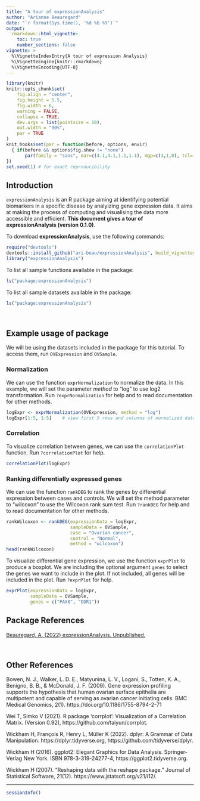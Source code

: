 ```yaml
---
title: "A tour of expressionAnalysis"
author: "Arianne Beauregard"
date: "`r format(Sys.time(), '%d %b %Y')`"
output: 
  rmarkdown::html_vignette:
    toc: true
    number_sections: false
vignette: >
  %\VignetteIndexEntry{A tour of expression Analysis}
  %\VignetteEngine{knitr::rmarkdown}
  %\VignetteEncoding{UTF-8}
---
```


```r
library(knitr)
knitr::opts_chunk$set(
	fig.align = "center",
	fig.height = 5.5,
	fig.width = 6,
	warning = FALSE,
	collapse = TRUE,
	dev.args = list(pointsize = 10),
	out.width = "90%",
	par = TRUE
)
knit_hooks$set(par = function(before, options, envir)
  { if(before && options$fig.show != "none") 
       par(family = "sans", mar=c(4.1,4.1,1.1,1.1), mgp=c(3,1,0), tcl=-0.5)
})
set.seed(1) # for exact reproducibility
```
       
## Introduction

`expressionAnalysis` is an R package aiming at identifying potential biomarkers
in a specific disease by analyizing gene expression data. It aims at making the
process of computing and visualising the data more accessible and efficient. 
**This document gives a tour of expressionAnalysis (version 0.1.0)**. 

To download **expressionAnalysis**, use the following commands:

```r
require("devtools")
devtools::install_github("ari-beau/expressionAnalysis", build_vignettes = TRUE)
library("expressionAnalysis")
```

To list all sample functions available in the package:
```r
ls("package:expressionAnalysis")
```


To list all sample datasets available in the package:
```r
ls("package:expressionAnalysis")
```


<br>

## Example usage of package

We will be using the datasets included in the package for this tutorial.
To access them, run `OVExpression` and `OVSample`.

### Normalization
We can use the function `exprNormalization` to normalize the data. In this
example, we will set the parameter *method* to "log" to use log2 transformation.
Run `?exprNormalization` for help and to read documentation for other methods. 
```r
logExpr <- exprNormalization(OVExpression, method = "log")
logExpr[1:5, 1:5]    # view first 5 rows and columns of normalized data
```


### Correlation
To visualize correlation between genes, we can use the `correlationPlot` 
function. Run `?correlationPlot` for help.
```r
correlationPlot(logExpr)
```



### Ranking differentially expressed genes
We can use the function `rankDEG` to rank the genes by differential expression 
between cases and controls. We will set the method parameter to "wilcoxon" to
use the Wilcoxon rank sum test. Run `?rankDEG` for help and  to read 
documentation for other methods.  
```r
rankWilcoxon <- rankDEG(expressionData = logExpr,
                        sampleData = OVSample,
                        case = "Ovarian cancer",                     
                        control = "Normal",
                        method = "wilcoxon")
head(rankWilcoxon)
```



To visualize differential gene expression, we use the function `exprPlot` to 
produce a boxplot. We are including the optional argument `genes` to select 
the genes we want to include in the plot. If not included, all genes will be 
included in the plot. Run `?exprPlot` for help.
```r
exprPlot(expressionData = logExpr, 
         sampleData = OVSample, 
         genes = c("PAX8", "DDR1"))
```



## Package References

[Beauregard, A. (2022) expressionAnalysis. Unpublished.](https://github.com/ari-beau/expressionAnalysis)

<br>

## Other References

Bowen, N. J., Walker, L. D. E., Matyunina, L. V., Logani, S., Totten, K. A., Benigno, B. B., & McDonald, J. F. (2009). Gene expression profiling supports the hypothesis that human ovarian surface epithelia are multipotent and capable of serving as ovarian cancer initiating cells. BMC Medical Genomics, 2(1). https://doi.org/10.1186/1755-8794-2-71

Wei T, Simko V (2021). R package ‘corrplot’: Visualization of a Correlation Matrix. (Version 0.92), https://github.com/taiyun/corrplot.

Wickham H, François R, Henry L, Müller K (2022). dplyr: A Grammar of Data Manipulation. https://dplyr.tidyverse.org, https://github.com/tidyverse/dplyr.

Wickham H (2016). ggplot2: Elegant Graphics for Data Analysis. Springer-Verlag New York. ISBN 978-3-319-24277-4, https://ggplot2.tidyverse.org.

Wickham H (2007). “Reshaping data with the reshape package.” Journal of Statistical Software, 21(12). https://www.jstatsoft.org/v21/i12/.

----

```r
sessionInfo()
```

